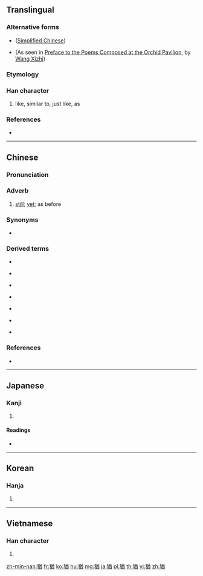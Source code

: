 ==Translingual==

===Alternative forms===
* {{l|mul|犹}} ([[Simplified Chinese]])
* {{l|mul|由}} (As seen in [[wikisource:Preface to the Poems Composed at the Orchid Pavilion|Preface to the Poems Composed at the Orchid Pavilion]], by [[wikipedia:Wang Xizhi|Wang Xizhi]])

===Etymology===
{{Han compound|犬|酋|c1=s|c2=p|ls=psc}}

===Han character===
{{Han char|rn=94|rad=犬|as=09|sn=12|four=48261|canj=KHTCW}}

# like, similar to, just like, as

===References===
* {{Han ref|kx=0715.200|dkj=20557|dj=1127.160|hdz=21359.090|uh=7336|ud=29494|bh=B553|bd=46419}}

----

==Chinese==
{{zh-forms|s=犹}}

===Pronunciation===
{{theaji|iáu/iah/ah/á/iá}}
{{zh-pron
|m=yóu
|c=jau4
|h=pfs=
|md=
|mn=iáu/iah/ah/á/iá/iu/iû
|w=
|mc=y
|oc=y
|cat=
}}

===Adverb===
{{zh-adv}}

# {{senseid|cmn|still}} {{label|zh|literary|sort=犬09|sort2=you2}} [[still]]; [[yet]]; as before

===Synonyms===
* {{qualifier|Min Nan}} {{zh-l|猶閣}}

===Derived terms===
* {{zh-l|猶太}}
* {{qualifier|Min Nan}} {{zh-l|猶是}}
* {{qualifier|Min Nan}} {{zh-l|猶未}}
* {{qualifier|Min Nan}} {{zh-l|猶閣咧}}
* {{qualifier|Min Nan}} {{zh-l|猶毋過}}
* {{qualifier|Min Nan}} {{zh-l|猶有}}
* {{qualifier|Min Nan}} {{zh-l|猶原}}

===References===
* {{cite-web|url=http://dict.revised.moe.edu.tw/cgi-bin/newDict/dict/index.html|title=猶|work=Guoyu Cidian On-line Mandarin Dictionary (國語辭典)|language=Mandarin|accessdate=2011-10-19}}

----

==Japanese==

===Kanji===
{{ja-kanji|grade=c|rs=犬09}}

# {{defn|lang=ja|sort=犬09}}

====Readings====
* {{ja-readings|goon=[[ゆ]] (yu)|kanon=[[ゆう]] (yū)|kun=[[なお]] (nao)|nanori=}}

----

==Korean==

===Hanja===
{{ko-hanja|hangeul=유|eumhun=|rv=yu|mr=yu|y=yu}}

# {{defn|lang=ko|sort=犬09}}

----

==Vietnamese==

===Han character===
{{vi-hantu|[[do]]|rs=犬09}}

# {{defn|lang=vi|sort=犬09}}

[[zh-min-nan:猶]]
[[fr:猶]]
[[ko:猶]]
[[hu:猶]]
[[mg:猶]]
[[ja:猶]]
[[pl:猶]]
[[th:猶]]
[[vi:猶]]
[[zh:猶]]